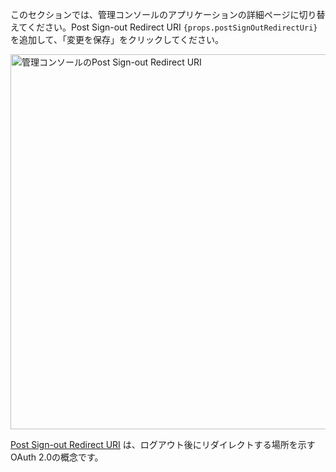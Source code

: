 <p>
  このセクションでは、管理コンソールのアプリケーションの詳細ページに切り替えてください。Post Sign-out Redirect URI <code>{props.postSignOutRedirectUri}</code> を追加して、「変更を保存」をクリックしてください。
</p>

<img alt="管理コンソールのPost Sign-out Redirect URI" src={props.figureSrc} width="600px" />

[Post Sign-out Redirect URI](https://openid.net/specs/openid-connect-rpinitiated-1_0.html#RPLogout) は、ログアウト後にリダイレクトする場所を示すOAuth 2.0の概念です。
